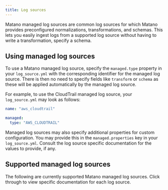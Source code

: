 ```yaml
---
title: Log sources
---
```



Matano managed log sources are common log sources for which Matano provides preconfigured normalizations, transformations, and schemas. This lets you easily ingest logs from a supported log source without having to write a transformation, specify a schema.

## Using managed log sources

To use a Matano managed log source, specify the `managed.type` property in your `log_source.yml` with the corresponding identifier for the managed log source. There is then no need to specify fields like `transform` or `schema` as these will be applied automatically by the managed log source.

For example, to use the CloudTrail managed log source, your `log_source.yml` may look as follows:

```yml
name: "aws_cloudtrail"

managed:
  type: "AWS_CLOUDTRAIL"
```

Managed log sources may also specify additional properties for custom configuration. You may provide this in the `managed.properties` key in your `log_source.yml`. Consult the log source specific documentation for the values to provide, if any.

## Supported managed log sources

The following are currently supported Matano managed log sources. Click through to view specific documentation for each log source.

<DocCardList />
